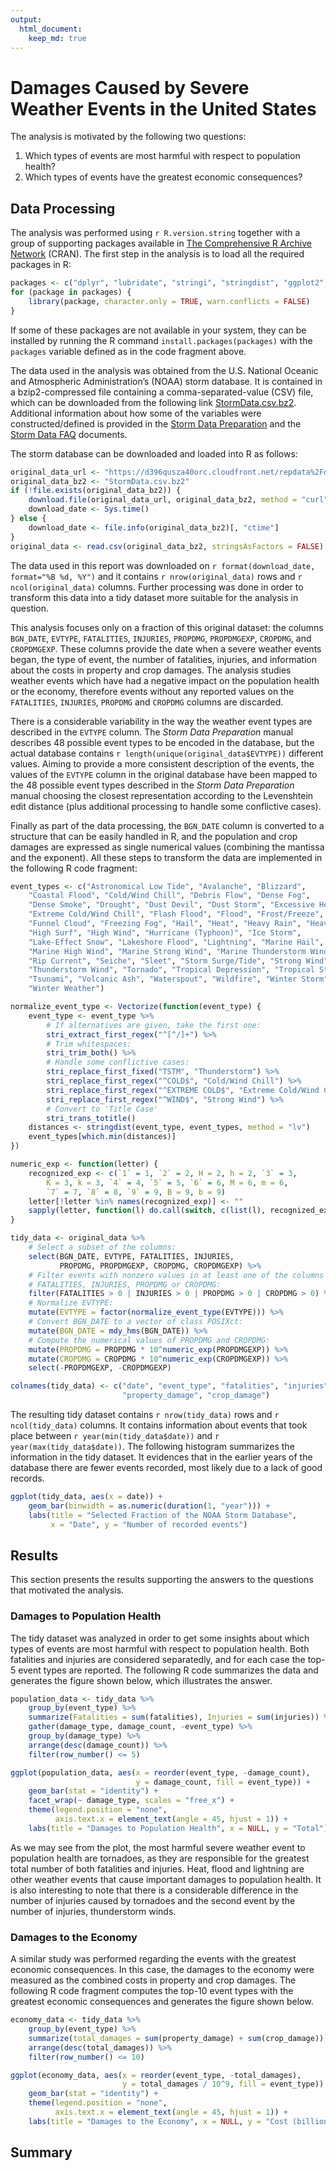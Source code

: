 ```yaml
---
output: 
  html_document:
    keep_md: true
---
```


# Damages Caused by Severe Weather Events in the United States

The analysis is motivated by the following two questions:

1.  Which types of events are most harmful with respect to population health?
2.  Which types of events have the greatest economic consequences?

## Data Processing

The analysis was performed using `r R.version.string` together with 
a group of supporting packages available in
[The Comprehensive R Archive Network](http://cran.r-project.org/) (CRAN).
The first step in the analysis is to load all the required packages in R:

```r
packages <- c("dplyr", "lubridate", "stringi", "stringdist", "ggplot2", "tidyr")
for (package in packages) {
    library(package, character.only = TRUE, warn.conflicts = FALSE)
}
```

If some of these packages are not available in your system, they can be 
installed by running the R command `install.packages(packages)` with the
`packages` variable defined as in the code fragment above.

The data used in the analysis was obtained from the U.S. National Oceanic and 
Atmospheric Administration's (NOAA) storm database. It is contained in a
bzip2-compressed file containing a comma-separated-value (CSV) file,
which can be downloaded from the following link
[StormData.csv.bz2](https://d396qusza40orc.cloudfront.net/repdata%2Fdata%2FStormData.csv.bz2).
Additional information about how some of the variables were constructed/defined is provided
in the [Storm Data Preparation](https://d396qusza40orc.cloudfront.net/repdata%2Fpeer2_doc%2Fpd01016005curr.pdf)
and the [Storm Data FAQ](https://d396qusza40orc.cloudfront.net/repdata%2Fpeer2_doc%2FNCDC%20Storm%20Events-FAQ%20Page.pdf) documents.

The storm database can be downloaded and loaded into R as follows:

```r
original_data_url <- "https://d396qusza40orc.cloudfront.net/repdata%2Fdata%2FStormData.csv.bz2"
original_data_bz2 <- "StormData.csv.bz2"
if (!file.exists(original_data_bz2)) {
    download.file(original_data_url, original_data_bz2, method = "curl")
    download_date <- Sys.time()
} else {
    download_date <- file.info(original_data_bz2)[, "ctime"]
}
original_data <- read.csv(original_data_bz2, stringsAsFactors = FALSE)
```

The data used in this report was downloaded on 
`r format(download_date, format="%B %d, %Y")` and it contains 
`r nrow(original_data)` rows and `r ncol(original_data)` columns.
Further processing was done in order to transform this data into 
a tidy dataset more suitable for the analysis in question.

This analysis focuses only on a fraction of this original dataset:
the columns `BGN_DATE`, `EVTYPE`, `FATALITIES`, `INJURIES`, `PROPDMG`, 
`PROPDMGEXP`, `CROPDMG`, and `CROPDMGEXP`. These columns provide 
the date when a severe weather events began, the type of event, 
the number of fatalities, injuries, and information about the costs in 
property and crop damages. The analysis studies weather events which 
have had a negative impact on the population health or the economy, 
therefore events without any reported values on the `FATALITIES`, `INJURIES`, 
`PROPDMG` and `CROPDMG` columns are discarded.

There is a considerable variability in the way the weather event types 
are described in the `EVTYPE` column. The  *Storm Data Preparation* 
manual describes 48 possible event types to be encoded in the database, 
but the actual database contains `r length(unique(original_data$EVTYPE))` 
different values. Aiming to provide a more consistent description of 
the events, the values of the `EVTYPE` column in the original database 
have been mapped to the 48 possible event types described in the 
*Storm Data Preparation* manual choosing the closest representation
according to the Levenshtein edit distance (plus additional processing 
to handle some conflictive cases).

Finally as part of the data processing, the `BGN_DATE` column is converted 
to a structure that can be easily handled in R, and the population and crop 
damages are expressed as single numerical values (combining the mantissa 
and the exponent). All these steps to transform the data are implemented 
in the following R code fragment:

```r
event_types <- c("Astronomical Low Tide", "Avalanche", "Blizzard",
    "Coastal Flood", "Cold/Wind Chill", "Debris Flow", "Dense Fog",
    "Dense Smoke", "Drought", "Dust Devil", "Dust Storm", "Excessive Heat",
    "Extreme Cold/Wind Chill", "Flash Flood", "Flood", "Frost/Freeze",
    "Funnel Cloud", "Freezing Fog", "Hail", "Heat", "Heavy Rain", "Heavy Snow",
    "High Surf", "High Wind", "Hurricane (Typhoon)", "Ice Storm", 
    "Lake-Effect Snow", "Lakeshore Flood", "Lightning", "Marine Hail",
    "Marine High Wind", "Marine Strong Wind", "Marine Thunderstorm Wind",
    "Rip Current", "Seiche", "Sleet", "Storm Surge/Tide", "Strong Wind",
    "Thunderstorm Wind", "Tornado", "Tropical Depression", "Tropical Storm",
    "Tsunami", "Volcanic Ash", "Waterspout", "Wildfire", "Winter Storm",
    "Winter Weather")

normalize_event_type <- Vectorize(function(event_type) {
    event_type <- event_type %>%
        # If alternatives are given, take the first one:
        stri_extract_first_regex("^[^/]+") %>%
        # Trim whitespaces:
        stri_trim_both() %>%
        # Handle some conflictive cases:
        stri_replace_first_fixed("TSTM", "Thunderstorm") %>%
        stri_replace_first_regex("^COLD$", "Cold/Wind Chill") %>%
        stri_replace_first_regex("^EXTREME COLD$", "Extreme Cold/Wind Chill") %>%
        stri_replace_first_regex("^WIND$", "Strong Wind") %>%
        # Convert to 'Title Case'
        stri_trans_totitle()
    distances <- stringdist(event_type, event_types, method = "lv")
    event_types[which.min(distances)]
})

numeric_exp <- function(letter) {
    recognized_exp <- c(`1` = 1, `2` = 2, H = 2, h = 2, `3` = 3, 
        K = 3, k = 3, `4` = 4, `5` = 5, `6` = 6, M = 6, m = 6,
        `7` = 7, `8` = 8, `9` = 9, B = 9, b = 9)
    letter[!letter %in% names(recognized_exp)] <- ""
    sapply(letter, function(l) do.call(switch, c(list(l), recognized_exp, 0)))
}

tidy_data <- original_data %>%
    # Select a subset of the columns:
    select(BGN_DATE, EVTYPE, FATALITIES, INJURIES, 
           PROPDMG, PROPDMGEXP, CROPDMG, CROPDMGEXP) %>%
    # Filter events with nonzero values in at least one of the columns
    # FATALITIES, INJURIES, PROPDMG or CROPDMG:
    filter(FATALITIES > 0 | INJURIES > 0 | PROPDMG > 0 | CROPDMG > 0) %>%
    # Normalize EVTYPE:
    mutate(EVTYPE = factor(normalize_event_type(EVTYPE))) %>%
    # Convert BGN_DATE to a vector of class POSIXct:
    mutate(BGN_DATE = mdy_hms(BGN_DATE)) %>%
    # Compute the numerical values of PROPDMG and CROPDMG:
    mutate(PROPDMG = PROPDMG * 10^numeric_exp(PROPDMGEXP)) %>%
    mutate(CROPDMG = CROPDMG * 10^numeric_exp(CROPDMGEXP)) %>%
    select(-PROPDMGEXP, -CROPDMGEXP)

colnames(tidy_data) <- c("date", "event_type", "fatalities", "injuries",
                         "property_damage", "crop_damage")
```

The resulting tidy dataset contains `r nrow(tidy_data)` rows and `r ncol(tidy_data)`
columns. It contains information about events that took place between 
`r year(min(tidy_data$date))` and `r year(max(tidy_data$date))`. The 
following histogram summarizes the information in the tidy dataset.
It evidences that in the earlier years of the database there are
fewer events recorded, most likely due to a lack of good records.

```r
ggplot(tidy_data, aes(x = date)) +
    geom_bar(binwidth = as.numeric(duration(1, "year"))) +
    labs(title = "Selected Fraction of the NOAA Storm Database", 
         x = "Date", y = "Number of recorded events")
```

## Results

This section presents the results supporting the answers to the questions
that motivated the analysis.

### Damages to Population Health

The tidy dataset was analyzed in order to get some insights about which 
types of events are most harmful with respect to population health.
Both fatalities and injuries are considered separatedly, and for each
case the top-5 event types are reported. The following R code summarizes 
the data and generates the figure shown below, which illustrates the answer.

```r
population_data <- tidy_data %>%
    group_by(event_type) %>%
    summarize(Fatalities = sum(fatalities), Injuries = sum(injuries)) %>%
    gather(damage_type, damage_count, -event_type) %>%
    group_by(damage_type) %>%
    arrange(desc(damage_count)) %>%
    filter(row_number() <= 5)

ggplot(population_data, aes(x = reorder(event_type, -damage_count),
                            y = damage_count, fill = event_type)) +
    geom_bar(stat = "identity") +
    facet_wrap(~ damage_type, scales = "free_x") +
    theme(legend.position = "none",
          axis.text.x = element_text(angle = 45, hjust = 1)) +
    labs(title = "Damages to Population Health", x = NULL, y = "Total")
```

As we may see from the plot, the most harmful severe weather event to population 
health are tornadoes, as they are responsible for the greatest total number of 
both fatalities and injuries. Heat, flood and lightning are other weather events 
that cause important damages to population health. It is also interesting to note 
that there is a considerable difference in the number of injuries caused by 
tornadoes and the second event by the number of injuries, thunderstorm winds.

### Damages to the Economy

A similar study was performed regarding the events with the greatest economic 
consequences. In this case, the damages to the economy were measured as
the combined costs in property and crop damages. The following R code fragment
computes the top-10 event types with the greatest economic consequences
and generates the figure shown below.

```r
economy_data <- tidy_data %>%
    group_by(event_type) %>%
    summarize(total_damages = sum(property_damage) + sum(crop_damage)) %>%
    arrange(desc(total_damages)) %>%
    filter(row_number() <= 10)

ggplot(economy_data, aes(x = reorder(event_type, -total_damages), 
                         y = total_damages / 10^9, fill = event_type)) +
    geom_bar(stat = "identity") +
    theme(legend.position = "none",
          axis.text.x = element_text(angle = 45, hjust = 1)) +
    labs(title = "Damages to the Economy", x = NULL, y = "Cost (billion dollars)")
```

## Summary
